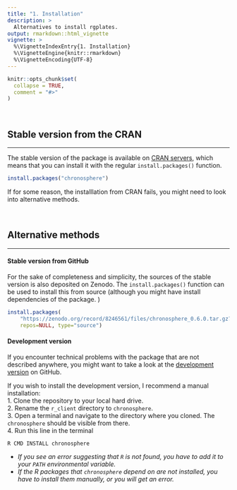 ```yaml
---
title: "1. Installation"
description: >
  Alternatives to install rgplates. 
output: rmarkdown::html_vignette
vignette: >
  %\VignetteIndexEntry{1. Installation}
  %\VignetteEngine{knitr::rmarkdown}
  %\VignetteEncoding{UTF-8}
---
```


```r
knitr::opts_chunk$set(
  collapse = TRUE,
  comment = "#>"
)
```

<br>

## Stable version from the CRAN
* * *

The stable version of the package is available on [CRAN servers](https://cran.r-project.org/package=chronosphere), which means that you can install it with the regular `install.packages()` function.

```r
install.packages("chronosphere")
```

If for some reason, the installlation from CRAN fails, you might need to look into alternative methods.


<br>

## Alternative methods
* * * 

#### Stable version from GitHub

For the sake of completeness and simplicity, the sources of the stable version is also deposited on Zenodo. The `install.packages()` function can be used to install this from source (although you might have install dependencies of the package. )

```r
install.packages(
	"https://zenodo.org/record/8246561/files/chronosphere_0.6.0.tar.gz?download=1", 
	repos=NULL, type="source")
```

#### Development version

If you encounter technical problems with the package that are not described anywhere, you might want to take a look at the [development version](https://github.com/chronosphere-portal/r_client/tree/devel) on GitHub.

If you wish to install the development version, I recommend a manual installation:  
1. Clone the repository to your local hard drive.  
2. Rename the `r_client` directory to `chronosphere`.  
3. Open a terminal and navigate to the directory where you cloned. The `chronosphere` should be visible from there.  
4. Run this line in the terminal  

```
R CMD INSTALL chronosphere
```

- *If you see an error suggesting that `R` is not found, you have to add it to your `PATH` environmental variable.*  
- *If the R packages that `chronosphere` depend on are not installed, you have to install them manually, or you will get an error.*

